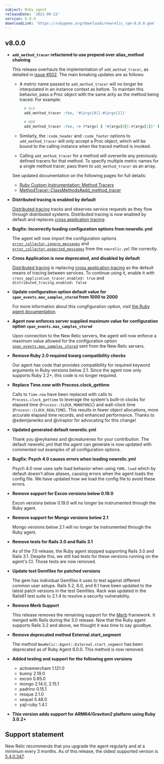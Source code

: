 ```yaml
---
subject: Ruby agent
releaseDate: '2021-09-22'
version: 8.0.0
downloadLink: 'https://rubygems.org/downloads/newrelic_rpm-8.0.0.gem'
---
```


## v8.0.0

  * **`add_method_tracer` refactored to use prepend over alias_method chaining**

    This release overhauls the implementation of `add_method_tracer`, as detailed in [issue #502](https://github.com/newrelic/newrelic-ruby-agent/issues/502). The main breaking updates are as follows:
    - A metric name passed to `add_method_tracer` will no longer be interpolated in an instance context as before. To maintain this behavior, pass a Proc object with the same arity as the method being traced. For example:
      ```ruby
        # OLD
        add_method_tracer :foo, '#{args[0]}.#{args[1]}'

        # NEW
        add_method_tracer :foo, -> (*args) { "#{args[0]}.#{args[1]}" }
      ```

    - Similarly, the `:code_header` and `:code_footer` options to `add_method_tracer` will *only* accept a Proc object, which will be bound to the calling instance when the traced method is invoked.

    - Calling `add_method_tracer` for a method will overwrite any previously defined tracers for that method. To specify multiple metric names for a single method tracer, pass them to `add_method_tracer` as an array.

    See updated documentation on the following pages for full details:
    - [Ruby Custom Instrumentation: Method Tracers](https://docs.newrelic.com/docs/agents/ruby-agent/api-guides/ruby-custom-instrumentation/#method_tracers)
    - [MethodTracer::ClassMethods#add_method_tracer](https://rubydoc.info/github/newrelic/newrelic-ruby-agent/NewRelic/Agent/MethodTracer/ClassMethods#add_method_tracer-instance_method)


  * **Distributed tracing is enabled by default**

    [Distributed tracing](https://docs.newrelic.com/docs/distributed-tracing/enable-configure/language-agents-enable-distributed-tracing/) tracks and observes service requests as they flow through distributed systems. Distributed tracing is now enabled by default and replaces [cross application tracing](https://docs.newrelic.com/docs/agents/ruby-agent/features/cross-application-tracing-ruby/).

  * **Bugfix: Incorrectly loading configuration options from newrelic.yml**

    The agent will now  import the configuration options [`error_collector.ignore_messages`](https://docs.newrelic.com/docs/agents/ruby-agent/configuration/ruby-agent-configuration/#error_collector-ignore_messages) and [`error_collector.expected_messages`](https://docs.newrelic.com/docs/agents/ruby-agent/configuration/ruby-agent-configuration/#error_collector-expected_messages) from the `newrelic.yml` file correctly.

  * **Cross Application is now deprecated, and disabled by default**

    [Distributed tracing](https://docs.newrelic.com/docs/distributed-tracing/enable-configure/language-agents-enable-distributed-tracing/) is replacing [cross application tracing](https://docs.newrelic.com/docs/agents/ruby-agent/features/cross-application-tracing-ruby/) as the default means of tracing between services. To continue using it, enable it with `cross_application_tracer.enabled: true` and `distributed_tracing.enabled: false`

  * **Update configuration option default value for `span_events.max_samples_stored` from 1000 to 2000**

    For more information about this congfiguration option, visit [the Ruby agent documentation](https://docs.newrelic.com/docs/agents/ruby-agent/configuration/ruby-agent-configuration/#span_events-max_samples_stored).

  * **Agent now enforces server supplied maximum value for configuration option `span_events.max_samples_stored`**

    Upon connection to the New Relic servers, the agent will now enforce a maximum value allowed for the configuration option [`span_events.max_samples_stored`](https://docs.newrelic.com/docs/agents/ruby-agent/configuration/ruby-agent-configuration/#span_events-max_samples_stored) sent from the New Relic servers.

  * **Remove Ruby 2.0 required kwarg compatibility checks**

    Our agent has code that provides compatibility for required keyword arguments in Ruby versions below 2.1. Since the agent now only supports Ruby 2.2+, this code is no longer required.

  * **Replace Time.now with Process.clock_gettime**

    Calls to `Time.now` have been replaced with calls to `Process.clock_gettime` to leverage the system's built-in clocks for elapsed time (`Process::CLOCK_MONOTONIC`) and wall-clock time (`Process::CLOCK_REALTIME`). This results in fewer object allocations, more accurate elapsed time records, and enhanced performance. Thanks to @sdemjanenko and @viraptor for advocating for this change!

  * **Updated generated default newrelic.yml**

    Thank you @wyhaines and @creaturenex for your contribution. The default newrelic.yml that the agent can generate is now updated with commented out examples of all configuration options.

  * **Bugfix: Psych 4.0 causes errors when loading newrelic.yml**

    Psych 4.0 now uses safe load behavior when using `YAML.load` which by default doesn't allow aliases, causing errors when the agent loads the config file. We have updated how we load the config file to avoid these errors.

  * **Remove support for Excon versions below 0.19.0**

    Excon versions below 0.19.0 will no longer be instrumented through the Ruby agent.

  * **Remove support for Mongo versions below 2.1**

    Mongo versions below 2.1 will no longer be instrumented through the Ruby agent.

  * **Remove tests for Rails 3.0 and Rails 3.1**

    As of the 7.0 release, the Ruby agent stopped supporting Rails 3.0 and Rails 3.1. Despite this, we still had tests for these versions running on the agent's CI. Those tests are now removed.

  * **Update test Gemfiles for patched versions**

    The gem has individual Gemfiles it uses to test against different common user setups. Rails 5.2, 6.0, and 6.1 have been updated to the latest patch versions in the test Gemfiles. Rack was updated in the Rails61 test suite to 2.1.4 to resolve a security vulnerability.

  * **Remove Merb Support**

    This release removes the remaining support for the [Merb](https://weblog.rubyonrails.org/2008/12/23/merb-gets-merged-into-rails-3/) framework. It merged with Rails during the 3.0 release. Now that the Ruby agent supports Rails 3.2 and above, we thought it was time to say goodbye.

  * **Remove deprecated method External.start_segment**

    The method `NewRelic::Agent::External.start_segment` has been deprecated as of Ruby Agent 6.0.0. This method is now removed.

  * **Added testing and support for the following gem versions**

    - activemerchant 1.121.0
    - bunny 2.19.0
    - excon 0.85.0
    - mongo 2.14.0, 2.15.1
    - padrino 0.15.1
    - resque 2.1.0
    - sequel 5.48.0
    - yajl-ruby 1.4.1

  * **This version adds support for ARM64/Graviton2 platform using Ruby 3.0.2+**


## Support statement

New Relic recommends that you upgrade the agent regularly and at a minimum every 3 months. As of this release, the oldest supported version is [5.4.0.347](https://docs.newrelic.com/docs/release-notes/agent-release-notes/ruby-release-notes/ruby-agent-540347).
